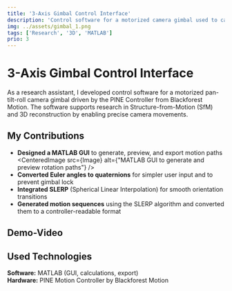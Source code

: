 ```yaml
---
title: '3-Axis Gimbal Control Interface'
description: 'Control software for a motorized camera gimbal used to capture images from angles for computer vision research. Built a MATLAB interface for designing smooth camera paths, using quaternions to prevent gimbal lock during complex rotations.'
img: ../assets/gimbal_1.png
tags: ['Research', '3D', 'MATLAB']
prio: 3
---
```



# 3-Axis Gimbal Control Interface
As a research assistant, I developed control software for a motorized pan-tilt-roll camera gimbal driven by the PINE Controller from Blackforest Motion. The software supports research in Structure-from-Motion (SfM) and 3D reconstruction by enabling precise camera movements.





## My Contributions

- **Designed a MATLAB GUI** to generate, preview, and export motion paths
<CenteredImage src={Image}  alt={"MATLAB GUI to generate and preview rotation paths"} />
- **Converted Euler angles to quaternions** for simpler user input and to prevent gimbal lock
- **Integrated SLERP** (Spherical Linear Interpolation) for smooth orientation transitions
- **Generated motion sequences** using the SLERP algorithm and converted them to a controller-readable format



## Demo-Video
<VidFrame id="QBfR5ioWz-o" title="Gimble Movement Demo" aspectRatio="9/16"/>

## Used Technologies

**Software:** MATLAB (GUI, calculations, export)  
**Hardware:** PINE Motion Controller by Blackforest Motion  
